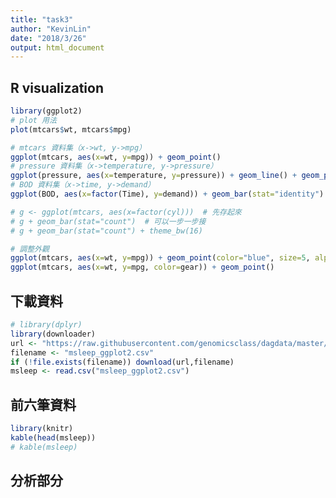 ```yaml
---
title: "task3"
author: "KevinLin"
date: "2018/3/26"
output: html_document
---
```

## R visualization
```r
library(ggplot2)
# plot 用法
plot(mtcars$wt, mtcars$mpg)

# mtcars 資料集（x->wt, y->mpg）
ggplot(mtcars, aes(x=wt, y=mpg)) + geom_point()
# pressure 資料集（x->temperature, y->pressure）
ggplot(pressure, aes(x=temperature, y=pressure)) + geom_line() + geom_point()
# BOD 資料集（x->time, y->demand）
ggplot(BOD, aes(x=factor(Time), y=demand)) + geom_bar(stat="identity")

# g <- ggplot(mtcars, aes(x=factor(cyl)))  # 先存起來
# g + geom_bar(stat="count")  # 可以一步一步接
# g + geom_bar(stat="count") + theme_bw(16)

# 調整外觀
ggplot(mtcars, aes(x=wt, y=mpg)) + geom_point(color="blue", size=5, alpha=0.5)
ggplot(mtcars, aes(x=wt, y=mpg, color=gear)) + geom_point()
```

## 下載資料

```r
# library(dplyr)
library(downloader)
url <- "https://raw.githubusercontent.com/genomicsclass/dagdata/master/inst/extdata/msleep_ggplot2.csv"
filename <- "msleep_ggplot2.csv"
if (!file.exists(filename)) download(url,filename)
msleep <- read.csv("msleep_ggplot2.csv")
```

## 前六筆資料

```r
library(knitr)
kable(head(msleep))
# kable(msleep)
```

## 分析部分
